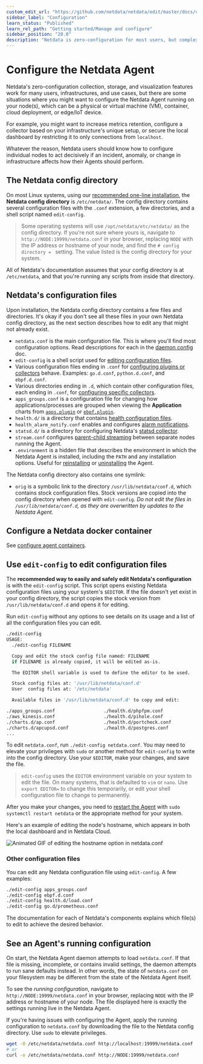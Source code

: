 ```yaml
---
custom_edit_url: "https://github.com/netdata/netdata/edit/master/docs/configure/nodes.md"
sidebar_label: "Configuration"
learn_status: "Published"
learn_rel_path: "Getting started/Manage and configure"
sidebar_position: "20.0"
description: "Netdata is zero-configuration for most users, but complex infrastructures may require you to tweak some of the Agent's granular settings."
---
```



# Configure the Netdata Agent

Netdata's zero-configuration collection, storage, and visualization features work for many users, infrastructures, and
use cases, but there are some situations where you might want to configure the Netdata Agent running on your node(s),
which can be a physical or virtual machine (VM), container, cloud deployment, or edge/IoT device.

For example, you might want to increase metrics retention, configure a collector based on your infrastructure's unique
setup, or secure the local dashboard by restricting it to only connections from `localhost`.

Whatever the reason, Netdata users should know how to configure individual nodes to act decisively if an incident,
anomaly, or change in infrastructure affects how their Agents should perform.

## The Netdata config directory

On most Linux systems, using our [recommended one-line
installation](/docs/getting-started/install-netdata#install-on-linux-with-one-line-installer), the **Netdata config
directory** is `/etc/netdata/`. The config directory contains several configuration files with the `.conf` extension, a
few directories, and a shell script named `edit-config`.

> Some operating systems will use `/opt/netdata/etc/netdata/` as the config directory. If you're not sure where yours
> is, navigate to `http://NODE:19999/netdata.conf` in your browser, replacing `NODE` with the IP address or hostname of
> your node, and find the `# config directory = ` setting. The value listed is the config directory for your system.

All of Netdata's documentation assumes that your config directory is at `/etc/netdata`, and that you're running any
scripts from inside that directory.

## Netdata's configuration files

Upon installation, the Netdata config directory contains a few files and directories. It's okay if you don't see all
these files in your own Netdata config directory, as the next section describes how to edit any that might not already
exist.

- `netdata.conf` is the main configuration file. This is where you'll find most configuration options. Read descriptions
  for each in the [daemon config](/docs/getting-started/manage-and-configure/daemon-configuration) doc.
- `edit-config` is a shell script used for [editing configuration files](#use-edit-config-to-edit-configuration-files).
- Various configuration files ending in `.conf` for [configuring plugins or
  collectors](/docs/data-collection/collectors-configuration) behave. Examples: `go.d.conf`,
  `python.d.conf`, and `ebpf.d.conf`.
- Various directories ending in `.d`, which contain other configuration files, each ending in `.conf`, for [configuring
  specific collectors](/docs/data-collection/collectors-configuration).
- `apps_groups.conf` is a configuration file for changing how applications/processes are grouped when viewing the
  **Application** charts from [`apps.plugin`](/docs/data-collection/monitor-anything/System%20Metrics/Application-monitoring) or
  [`ebpf.plugin`](/docs/data-collection/monitor-anything/System%20Metrics/Kernel-traces-metrics-eBPF).
- `health.d/` is a directory that contains [health configuration files](/docs/alerts-and-notifications/configure-alerts).
- `health_alarm_notify.conf` enables and configures [alarm notifications](/docs/alerts-and-notifications/changed-notifications/notifications).
- `statsd.d/` is a directory for configuring Netdata's [statsd collector](/docs/data-collection/monitor-anything/Any%20Application%20-%20Generic%20Collectors/StatsD).
- `stream.conf` configures [parent-child streaming](/docs/deployment-in-production/streaming-and-replication/streaming-configuration-reference) between separate nodes running the Agent.
- `.environment` is a hidden file that describes the environment in which the Netdata Agent is installed, including the
  `PATH` and any installation options. Useful for [reinstalling](/docs/installation/reinstall-netdata) or
  [uninstalling](/docs/installation/uninstall-netdata) the Agent.

The Netdata config directory also contains one symlink:

- `orig` is a symbolic link to the directory `/usr/lib/netdata/conf.d`, which contains stock configuration files. Stock
  versions are copied into the config directory when opened with `edit-config`. _Do not edit the files in
  `/usr/lib/netdata/conf.d`, as they are overwritten by updates to the Netdata Agent._

## Configure a Netdata docker container

See [configure agent containers](/docs/installation/installation-methods/docker#configure-agent-containers).

## Use `edit-config` to edit configuration files

The **recommended way to easily and safely edit Netdata's configuration** is with the `edit-config` script. This script
opens existing Netdata configuration files using your system's `$EDITOR`. If the file doesn't yet exist in your config
directory, the script copies the stock version from `/usr/lib/netdata/conf.d` and opens it for editing.

Run `edit-config` without any options to see details on its usage and a list of all the configuration files you can
edit.

```bash
./edit-config
USAGE:
  ./edit-config FILENAME

  Copy and edit the stock config file named: FILENAME
  if FILENAME is already copied, it will be edited as-is.

  The EDITOR shell variable is used to define the editor to be used.

  Stock config files at: '/usr/lib/netdata/conf.d'
  User  config files at: '/etc/netdata'

  Available files in '/usr/lib/netdata/conf.d' to copy and edit:

./apps_groups.conf                  ./health.d/phpfpm.conf
./aws_kinesis.conf                  ./health.d/pihole.conf
./charts.d/ap.conf                  ./health.d/portcheck.conf
./charts.d/apcupsd.conf             ./health.d/postgres.conf
...
```

To edit `netdata.conf`, run `./edit-config netdata.conf`. You may need to elevate your privileges with `sudo` or another
method for `edit-config` to write into the config directory. Use your `$EDITOR`, make your changes, and save the file.

> `edit-config` uses the `EDITOR` environment variable on your system to edit the file. On many systems, that is
> defaulted to `vim` or `nano`. Use `export EDITOR=` to change this temporarily, or edit your shell configuration file
> to change to permanently.

After you make your changes, you need to [restart the Agent](/docs/getting-started/manage-and-configure/start-stop-or-restart-the-netdata-agent) with `sudo systemctl
restart netdata` or the appropriate method for your system.

Here's an example of editing the node's hostname, which appears in both the local dashboard and in Netdata Cloud.

![Animated GIF of editing the hostname option in
netdata.conf](https://user-images.githubusercontent.com/1153921/80994808-1c065300-8df2-11ea-81af-d28dc3ba27c8.gif)

### Other configuration files

You can edit any Netdata configuration file using `edit-config`. A few examples:

```bash
./edit-config apps_groups.conf
./edit-config ebpf.d.conf
./edit-config health.d/load.conf
./edit-config go.d/prometheus.conf
```

The documentation for each of Netdata's components explains which file(s) to edit to achieve the desired behavior.

## See an Agent's running configuration

On start, the Netdata Agent daemon attempts to load `netdata.conf`. If that file is missing, incomplete, or contains
invalid settings, the daemon attempts to run sane defaults instead. In other words, the state of `netdata.conf` on your
filesystem may be different from the state of the Netdata Agent itself.

To see the _running configuration_, navigate to `http://NODE:19999/netdata.conf` in your browser, replacing `NODE` with
the IP address or hostname of your node. The file displayed here is exactly the settings running live in the Netdata
Agent.

If you're having issues with configuring the Agent, apply the running configuration to `netdata.conf` by downloading the
file to the Netdata config directory. Use `sudo` to elevate privileges.

```bash
wget -O /etc/netdata/netdata.conf http://localhost:19999/netdata.conf
# or
curl -o /etc/netdata/netdata.conf http://NODE:19999/netdata.conf
```
